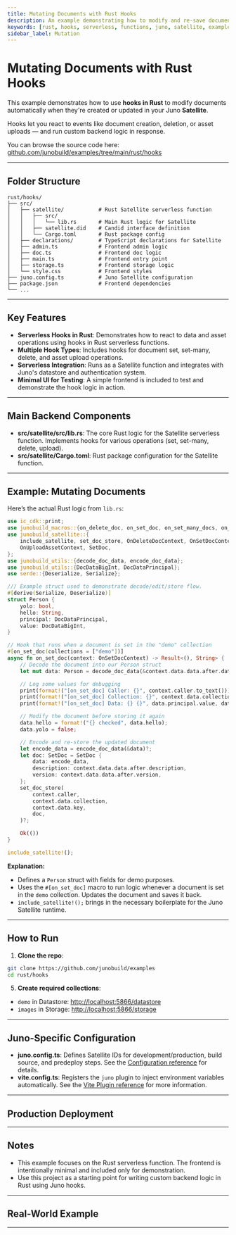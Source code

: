 ```yaml
---
title: Mutating Documents with Rust Hooks
description: An example demonstrating how to modify and re-save documents in Juno Satellites using Rust hooks.
keywords: [rust, hooks, serverless, functions, juno, satellite, example]
sidebar_label: Mutation
---
```


# Mutating Documents with Rust Hooks

This example demonstrates how to use **hooks in Rust** to modify documents automatically when they're created or updated in your Juno **Satellite**.

Hooks let you react to events like document creation, deletion, or asset uploads — and run custom backend logic in response.

You can browse the source code here: [github.com/junobuild/examples/tree/main/rust/hooks](https://github.com/junobuild/examples/tree/main/rust/hooks)

---

## Folder Structure

```
rust/hooks/
├── src/
│   ├── satellite/           # Rust Satellite serverless function
│   │   ├── src/
│   │   │   └── lib.rs       # Main Rust logic for Satellite
│   │   ├── satellite.did    # Candid interface definition
│   │   └── Cargo.toml       # Rust package config
│   ├── declarations/        # TypeScript declarations for Satellite
│   ├── admin.ts             # Frontend admin logic
│   ├── doc.ts               # Frontend doc logic
│   ├── main.ts              # Frontend entry point
│   ├── storage.ts           # Frontend storage logic
│   └── style.css            # Frontend styles
├── juno.config.ts           # Juno Satellite configuration
├── package.json             # Frontend dependencies
└── ...
```

---

## Key Features

- **Serverless Hooks in Rust**: Demonstrates how to react to data and asset operations using hooks in Rust serverless functions.
- **Multiple Hook Types**: Includes hooks for document set, set-many, delete, and asset upload operations.
- **Serverless Integration**: Runs as a Satellite function and integrates with Juno's datastore and authentication system.
- **Minimal UI for Testing**: A simple frontend is included to test and demonstrate the hook logic in action.

---

## Main Backend Components

- **src/satellite/src/lib.rs**: The core Rust logic for the Satellite serverless function. Implements hooks for various operations (set, set-many, delete, upload).
- **src/satellite/Cargo.toml**: Rust package configuration for the Satellite function.

---

## Example: Mutating Documents

Here’s the actual Rust logic from `lib.rs`:

```rust
use ic_cdk::print;
use junobuild_macros::{on_delete_doc, on_set_doc, on_set_many_docs, on_upload_asset};
use junobuild_satellite::{
    include_satellite, set_doc_store, OnDeleteDocContext, OnSetDocContext, OnSetManyDocsContext,
    OnUploadAssetContext, SetDoc,
};
use junobuild_utils::{decode_doc_data, encode_doc_data};
use junobuild_utils::{DocDataBigInt, DocDataPrincipal};
use serde::{Deserialize, Serialize};

/// Example struct used to demonstrate decode/edit/store flow.
#[derive(Serialize, Deserialize)]
struct Person {
    yolo: bool,
    hello: String,
    principal: DocDataPrincipal,
    value: DocDataBigInt,
}

// Hook that runs when a document is set in the "demo" collection
#[on_set_doc(collections = ["demo"])]
async fn on_set_doc(context: OnSetDocContext) -> Result<(), String> {
    // Decode the document into our Person struct
    let mut data: Person = decode_doc_data(&context.data.data.after.data)?;

    // Log some values for debugging
    print(format!("[on_set_doc] Caller: {}", context.caller.to_text()));
    print(format!("[on_set_doc] Collection: {}", context.data.collection));
    print(format!("[on_set_doc] Data: {} {}", data.principal.value, data.value.value));

    // Modify the document before storing it again
    data.hello = format!("{} checked", data.hello);
    data.yolo = false;

    // Encode and re-store the updated document
    let encode_data = encode_doc_data(&data)?;
    let doc: SetDoc = SetDoc {
        data: encode_data,
        description: context.data.data.after.description,
        version: context.data.data.after.version,
    };
    set_doc_store(
        context.caller,
        context.data.collection,
        context.data.key,
        doc,
    )?;

    Ok(())
}

include_satellite!();
```

**Explanation:**

- Defines a `Person` struct with fields for demo purposes.
- Uses the `#[on_set_doc]` macro to run logic whenever a document is set in the `demo` collection. Updates the document and saves it back.
- `include_satellite!();` brings in the necessary boilerplate for the Juno Satellite runtime.

---

## How to Run

1. **Clone the repo**:

```bash
git clone https://github.com/junobuild/examples
cd rust/hooks
```


<HowToStart index={2} />


<CreateSatellite index={4} />

5. **Create required collections**:

- `demo` in Datastore: [http://localhost:5866/datastore](http://localhost:5866/datastore)
- `images` in Storage: [http://localhost:5866/storage](http://localhost:5866/storage)


<HowToRun />

---

## Juno-Specific Configuration

- **juno.config.ts**: Defines Satellite IDs for development/production, build source, and predeploy steps. See the [Configuration reference](../../../reference/configuration.mdx) for details.
- **vite.config.ts**: Registers the `juno` plugin to inject environment variables automatically. See the [Vite Plugin reference](../../../reference/plugins.mdx#vite-plugin) for more information.

---

## Production Deployment


<ProdDeploy />

---

## Notes

- This example focuses on the Rust serverless function. The frontend is intentionally minimal and included only for demonstration.
- Use this project as a starting point for writing custom backend logic in Rust using Juno hooks.

---

## Real-World Example


<ProposalsNetwork />

---


<References />
